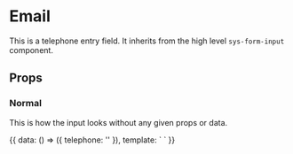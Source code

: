 

<Meta title="High Level Components|Telephone" component={SysFormTelephone} />

# Email

This is a telephone entry field. It inherits from the high level
`sys-form-input` component.

## Props

<Props of={SysFormTelephone} />

### Normal

This is how the input looks without any given props or data.

<Preview>
  <Story height="200px" name="Normal">
    {{
      data: () => ({
        telephone: ''
      }),
      template: `
        <sys-form-telephone v-model="telephone" id="phone_number" />
      `
    }}
  </Story>
</Preview>
